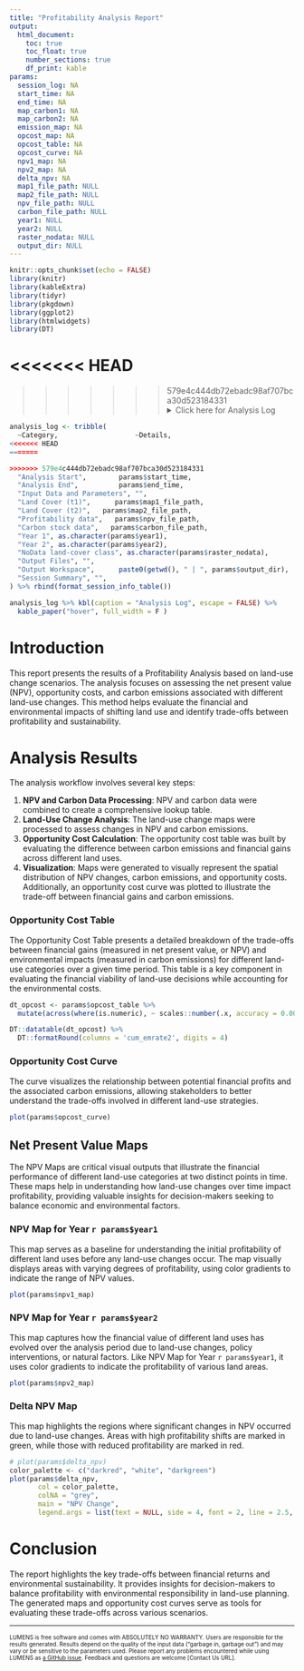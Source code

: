 ```yaml
---
title: "Profitability Analysis Report"
output: 
  html_document:
    toc: true
    toc_float: true
    number_sections: true
    df_print: kable
params:
  session_log: NA
  start_time: NA
  end_time: NA
  map_carbon1: NA
  map_carbon2: NA
  emission_map: NA
  opcost_map: NA
  opcost_table: NA
  opcost_curve: NA
  npv1_map: NA
  npv2_map: NA
  delta_npv: NA
  map1_file_path: NULL
  map2_file_path: NULL
  npv_file_path: NULL
  carbon_file_path: NULL
  year1: NULL
  year2: NULL
  raster_nodata: NULL
  output_dir: NULL
---
```


```r
knitr::opts_chunk$set(echo = FALSE)
library(knitr)
library(kableExtra)
library(tidyr)
library(pkgdown)
library(ggplot2)
library(htmlwidgets)
library(DT)
```

<<<<<<< HEAD
=======

>>>>>>> 579e4c444db72ebadc98af707bca30d523184331
<details><summary>Click here for Analysis Log</summary>

```r

analysis_log <- tribble(
  ~Category,                   ~Details,
<<<<<<< HEAD
=======

>>>>>>> 579e4c444db72ebadc98af707bca30d523184331
  "Analysis Start",        params$start_time,
  "Analysis End",          params$end_time,
  "Input Data and Parameters", "",
  "Land Cover (t1)",      params$map1_file_path,
  "Land Cover (t2)",   params$map2_file_path,
  "Profitability data",   params$npv_file_path,
  "Carbon stock data",   params$carbon_file_path,
  "Year 1", as.character(params$year1),
  "Year 2", as.character(params$year2),
  "NoData land-cover class", as.character(params$raster_nodata),
  "Output Files", "",
  "Output Workspace",      paste0(getwd(), " | ", params$output_dir),
  "Session Summary", "",
) %>% rbind(format_session_info_table())

analysis_log %>% kbl(caption = "Analysis Log", escape = FALSE) %>%
  kable_paper("hover", full_width = F )
```
</details>

# Introduction

This report presents the results of a Profitability Analysis based on land-use change scenarios. The analysis focuses on assessing the net present value (NPV), opportunity costs, and carbon emissions associated with different land-use changes. This method helps evaluate the financial and environmental impacts of shifting land use and identify trade-offs between profitability and sustainability.


# Analysis Results

The analysis workflow involves several key steps:

1. **NPV and Carbon Data Processing**: NPV and carbon data were combined to create a comprehensive lookup table.
2. **Land-Use Change Analysis**: The land-use change maps were processed to assess changes in NPV and carbon emissions.
3. **Opportunity Cost Calculation**: The opportunity cost table was built by evaluating the difference between carbon emissions and financial gains across different land uses.
4. **Visualization**: Maps were generated to visually represent the spatial distribution of NPV changes, carbon emissions, and opportunity costs. Additionally, an opportunity cost curve was plotted to illustrate the trade-off between financial gains and carbon emissions.

### Opportunity Cost Table
The Opportunity Cost Table presents a detailed breakdown of the trade-offs between financial gains (measured in net present value, or NPV) and environmental impacts (measured in carbon emissions) for different land-use categories over a given time period. This table is a key component in evaluating the financial viability of land-use decisions while accounting for the environmental costs.
```r
dt_opcost <- params$opcost_table %>%
  mutate(across(where(is.numeric), ~ scales::number(.x, accuracy = 0.001, big.mark = ",")))

DT::datatable(dt_opcost) %>%
  DT::formatRound(columns = 'cum_emrate2', digits = 4)
```

### Opportunity Cost Curve
The curve visualizes the relationship between potential financial profits and the associated carbon emissions, allowing stakeholders to better understand the trade-offs involved in different land-use strategies.
```r
plot(params$opcost_curve)
```

## Net Present Value Maps
The NPV Maps are critical visual outputs that illustrate the financial performance of different land-use categories at two distinct points in time. These maps help in understanding how land-use changes over time impact profitability, providing valuable insights for decision-makers seeking to balance economic and environmental factors.

### NPV Map for Year `r params$year1`
This map serves as a baseline for understanding the initial profitability of different land uses before any land-use changes occur. The map visually displays areas with varying degrees of profitability, using color gradients to indicate the range of NPV values.
```r
plot(params$npv1_map)
```

### NPV Map for Year `r params$year2`
This map captures how the financial value of different land uses has evolved over the analysis period due to land-use changes, policy interventions, or natural factors. Like NPV Map for Year `r params$year1`, it uses color gradients to indicate the profitability of various land areas.
```r
plot(params$npv2_map)
```

### Delta NPV Map
This map highlights the regions where significant changes in NPV occurred due to land-use changes. Areas with high profitability shifts are marked in green, while those with reduced profitability are marked in red.
```r
# plot(params$delta_npv)
color_palette <- c("darkred", "white", "darkgreen")
plot(params$delta_npv, 
       col = color_palette,   
       colNA = "grey",        
       main = "NPV Change",
       legend.args = list(text = NULL, side = 4, font = 2, line = 2.5, cex = 1.2))
```

# Conclusion
The report highlights the key trade-offs between financial returns and environmental sustainability. It provides insights for decision-makers to balance profitability with environmental responsibility in land-use planning. The generated maps and opportunity cost curves serve as tools for evaluating these trade-offs across various scenarios.


------------------------------------------------------------------------


<font size="1"> LUMENS is free software and comes with ABSOLUTELY NO WARRANTY. Users are responsible for the results generated. Results depend on the quality of the input data ("garbage in, garbage out") and may vary or be sensitive to the parameters used. Please report any problems encountered while using LUMENS as [a GitHub issue](https://github.com/icraf-indonesia/lumens-shiny/issues). Feedback and questions are welcome [Contact Us URL]. </font size>
